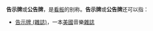 '''告示牌'''或'''公告牌'''，是[[看板|看板]]的别称。'''告示牌'''或'''公告牌'''还可以指：
* [[告示牌_(雜誌)|告示牌 (雜誌)]]，一本[[美國|美國]]音樂[[雜誌|雜誌]]

{{disambig|cat=三字消歧義}}